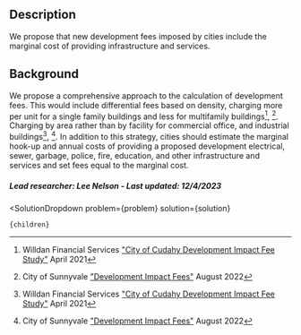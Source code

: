 

## Description
We propose that new development fees imposed by cities include the marginal cost of providing infrastructure and services.

## Background
We propose a comprehensive approach to the calculation of development fees. This would include differential fees based on density, charging more per unit for a single family buildings and less for multifamily buildings[^”1”], [^”2”]. Charging by area rather than by facility for commercial office, and industrial buildings[^”1”], [^”2”]. In addition to this strategy, cities should estimate the marginal hook-up and annual costs of providing a proposed development electrical, sewer, garbage, police, fire, education, and other infrastructure and services and set fees equal to the marginal cost.

##### Lead researcher: Lee Nelson - Last updated: 12/4/2023

[^”1”]: Willdan Financial Services ["City of Cudahy Development Impact Fee Study"](https://www.cityofcudahy.com/DocumentCenter/View/774/Development-Impact-Fees) April 2021

[^”2”]: City of Sunnyvale ["Development Impact Fees"](https://www.sunnyvale.ca.gov/home/showpublisheddocument/1632/637820855201870000) August 2022 


  <SolutionDropdown 
    problem={problem} 
    solution={solution}
  >
    {children}
  </SolutionDropdown>